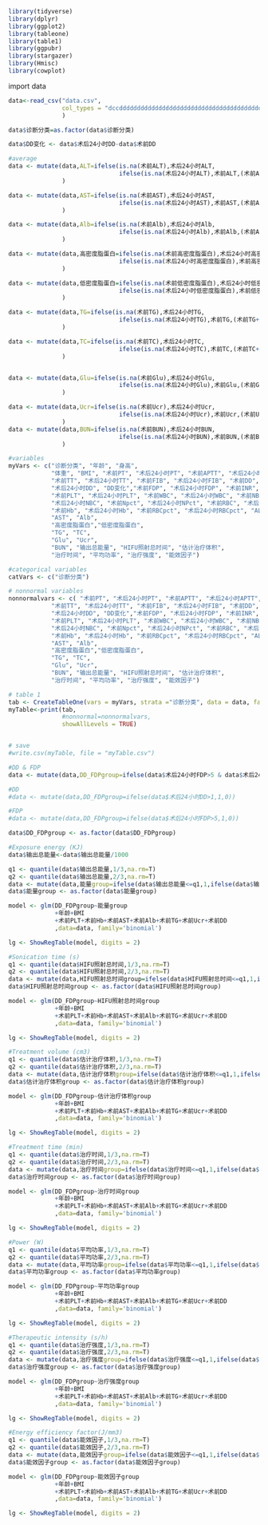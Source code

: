 ```{r setup,include=FALSE}
library(tidyverse)
library(dplyr)
library(ggplot2)
library(tableone)
library(table1)
library(ggpubr)
library(stargazer)
library(Hmisc)
library(cowplot)
```

import data
```{r}
data<-read_csv("data.csv",
               col_types = "dccddddddddddddddddddddddddddddddddddddddddddddddddddddddddddd"
               )
```




```{r}
data$诊断分类=as.factor(data$诊断分类)

data$DD变化 <- data$术后24小时DD-data$术前DD
```


```{r}
#average
data <- mutate(data,ALT=ifelse(is.na(术前ALT),术后24小时ALT,
                               ifelse(is.na(术后24小时ALT),术前ALT,(术前ALT+术后24小时ALT)/2))
               )

data <- mutate(data,AST=ifelse(is.na(术前AST),术后24小时AST,
                               ifelse(is.na(术后24小时AST),术前AST,(术前AST+术后24小时AST)/2))
               )

data <- mutate(data,Alb=ifelse(is.na(术前Alb),术后24小时Alb,
                               ifelse(is.na(术后24小时Alb),术前Alb,(术前Alb+术后24小时Alb)/2))
               )

data <- mutate(data,高密度脂蛋白=ifelse(is.na(术前高密度脂蛋白),术后24小时高密度脂蛋白,
                               ifelse(is.na(术后24小时高密度脂蛋白),术前高密度脂蛋白,(术前高密度脂蛋白+术后24小时高密度脂蛋白)/2))
               )

data <- mutate(data,低密度脂蛋白=ifelse(is.na(术前低密度脂蛋白),术后24小时低密度脂蛋白,
                               ifelse(is.na(术后24小时低密度脂蛋白),术前低密度脂蛋白,(术前低密度脂蛋白+术后24小时低密度脂蛋白)/2))
               )

data <- mutate(data,TG=ifelse(is.na(术前TG),术后24小时TG,
                               ifelse(is.na(术后24小时TG),术前TG,(术前TG+术后24小时TG)/2))
               )

data <- mutate(data,TC=ifelse(is.na(术前TC),术后24小时TC,
                               ifelse(is.na(术后24小时TC),术前TC,(术前TC+术后24小时TC)/2))
               )


data <- mutate(data,Glu=ifelse(is.na(术前Glu),术后24小时Glu,
                               ifelse(is.na(术后24小时Glu),术前Glu,(术前Glu+术后24小时Glu)/2))
               )

data <- mutate(data,Ucr=ifelse(is.na(术前Ucr),术后24小时Ucr,
                               ifelse(is.na(术后24小时Ucr),术前Ucr,(术前Ucr+术后24小时Ucr)/2))
               )
data <- mutate(data,BUN=ifelse(is.na(术前BUN),术后24小时BUN,
                               ifelse(is.na(术后24小时BUN),术前BUN,(术前BUN+术后24小时BUN)/2))
               )
```


```{r}
#variables
myVars <- c("诊断分类", "年龄", "身高", 
            "体重", "BMI", "术前PT", "术后24小时PT", "术前APTT", "术后24小时APTT", 
            "术前TT", "术后24小时TT", "术前FIB", "术后24小时FIB", "术前DD", 
            "术后24小时DD", "DD变化","术前FDP", "术后24小时FDP", "术前INR", "术后24小时INR", 
            "术前PLT", "术后24小时PLT", "术前WBC", "术后24小时WBC", "术前NBC", 
            "术后24小时NBC", "术前Npct", "术后24小时NPct", "术前RBC", "术后24小时RBC", 
            "术前Hb", "术后24小时Hb", "术前RBCpct", "术后24小时RBCpct", "ALT", 
            "AST", "Alb",  
            "高密度脂蛋白","低密度脂蛋白", 
            "TG", "TC", 
            "Glu", "Ucr", 
            "BUN", "输出总能量", "HIFU照射总时间", "估计治疗体积", 
            "治疗时间", "平均功率", "治疗强度", "能效因子")

#categorical variables
catVars <- c("诊断分类")

# nonnormal variables
nonnormalvars <- c( "术前PT", "术后24小时PT", "术前APTT", "术后24小时APTT", 
            "术前TT", "术后24小时TT", "术前FIB", "术后24小时FIB", "术前DD", 
            "术后24小时DD", "DD变化","术前FDP", "术后24小时FDP", "术前INR", "术后24小时INR", 
            "术前PLT", "术后24小时PLT", "术前WBC", "术后24小时WBC", "术前NBC", 
            "术后24小时NBC", "术前Npct", "术后24小时NPct", "术前RBC", "术后24小时RBC", 
            "术前Hb", "术后24小时Hb", "术前RBCpct", "术后24小时RBCpct", "ALT", 
            "AST", "Alb",  
            "高密度脂蛋白","低密度脂蛋白", 
            "TG", "TC", 
            "Glu", "Ucr", 
            "BUN", "输出总能量", "HIFU照射总时间", "估计治疗体积", 
            "治疗时间", "平均功率", "治疗强度", "能效因子")

# table 1
tab <- CreateTableOne(vars = myVars, strata ="诊断分类", data = data, factorVars =catVars,addOverall = TRUE)
myTable<-print(tab,
               #nonnormal=nonnormalvars,
               showAllLevels = TRUE)


# save
#write.csv(myTable, file = "myTable.csv")
```






```{r}
#DD & FDP
data <- mutate(data,DD_FDPgroup=ifelse(data$术后24小时FDP>5 & data$术后24小时DD>1,1,0))

#DD
#data <- mutate(data,DD_FDPgroup=ifelse(data$术后24小时DD>1,1,0))

#FDP
#data <- mutate(data,DD_FDPgroup=ifelse(data$术后24小时FDP>5,1,0))

data$DD_FDPgroup <- as.factor(data$DD_FDPgroup)
```





```{r}
#Exposure energy (KJ)
data$输出总能量<-data$输出总能量/1000

q1 <- quantile(data$输出总能量,1/3,na.rm=T)
q2 <- quantile(data$输出总能量,2/3,na.rm=T)
data <- mutate(data,能量group=ifelse(data$输出总能量<=q1,1,ifelse(data$输出总能量<=q2,2,3)))
data$能量group <- as.factor(data$能量group)
```



```{r}
model <- glm(DD_FDPgroup~能量group
             +年龄+BMI
             +术前PLT+术前Hb+术前AST+术前Alb+术前TG+术前Ucr+术前DD
             ,data=data, family='binomial')

lg <- ShowRegTable(model, digits = 2)

```


```{r}
#Sonication time (s)
q1 <- quantile(data$HIFU照射总时间,1/3,na.rm=T)
q2 <- quantile(data$HIFU照射总时间,2/3,na.rm=T)
data <- mutate(data,HIFU照射总时间group=ifelse(data$HIFU照射总时间<=q1,1,ifelse(data$HIFU照射总时间<=q2,2,3)))
data$HIFU照射总时间group <- as.factor(data$HIFU照射总时间group)
```



```{r}
model <- glm(DD_FDPgroup~HIFU照射总时间group
             +年龄+BMI
             +术前PLT+术前Hb+术前AST+术前Alb+术前TG+术前Ucr+术前DD
             ,data=data, family='binomial')

lg <- ShowRegTable(model, digits = 2)

```






```{r}
#Treatment volume (cm3)
q1 <- quantile(data$估计治疗体积,1/3,na.rm=T)
q2 <- quantile(data$估计治疗体积,2/3,na.rm=T)
data <- mutate(data,估计治疗体积group=ifelse(data$估计治疗体积<=q1,1,ifelse(data$估计治疗体积<=q2,2,3)))
data$估计治疗体积group <- as.factor(data$估计治疗体积group)
```




```{r}
model <- glm(DD_FDPgroup~估计治疗体积group
             +年龄+BMI
             +术前PLT+术前Hb+术前AST+术前Alb+术前TG+术前Ucr+术前DD
             ,data=data, family='binomial')

lg <- ShowRegTable(model, digits = 2)

```


```{r}
#Treatment time (min)
q1 <- quantile(data$治疗时间,1/3,na.rm=T)
q2 <- quantile(data$治疗时间,2/3,na.rm=T)
data <- mutate(data,治疗时间group=ifelse(data$治疗时间<=q1,1,ifelse(data$治疗时间<=q2,2,3)))
data$治疗时间group <- as.factor(data$治疗时间group)
```



```{r}
model <- glm(DD_FDPgroup~治疗时间group
             +年龄+BMI
             +术前PLT+术前Hb+术前AST+术前Alb+术前TG+术前Ucr+术前DD
             ,data=data, family='binomial')

lg <- ShowRegTable(model, digits = 2)

```



```{r}
#Power (W)
q1 <- quantile(data$平均功率,1/3,na.rm=T)
q2 <- quantile(data$平均功率,2/3,na.rm=T)
data <- mutate(data,平均功率group=ifelse(data$平均功率<=q1,1,ifelse(data$平均功率<=q2,2,3)))
data$平均功率group <- as.factor(data$平均功率group)
```



```{r}
model <- glm(DD_FDPgroup~平均功率group
             +年龄+BMI
             +术前PLT+术前Hb+术前AST+术前Alb+术前TG+术前Ucr+术前DD
             ,data=data, family='binomial')

lg <- ShowRegTable(model, digits = 2)

```




```{r}
#Therapeutic intensity (s/h)
q1 <- quantile(data$治疗强度,1/3,na.rm=T)
q2 <- quantile(data$治疗强度,2/3,na.rm=T)
data <- mutate(data,治疗强度group=ifelse(data$治疗强度<=q1,1,ifelse(data$治疗强度<=q2,2,3)))
data$治疗强度group <- as.factor(data$治疗强度group)
```



```{r}
model <- glm(DD_FDPgroup~治疗强度group
             +年龄+BMI
             +术前PLT+术前Hb+术前AST+术前Alb+术前TG+术前Ucr+术前DD
             ,data=data, family='binomial')

lg <- ShowRegTable(model, digits = 2)

```


```{r}
#Energy efficiency factor(J/mm3)
q1 <- quantile(data$能效因子,1/3,na.rm=T)
q2 <- quantile(data$能效因子,2/3,na.rm=T)
data <- mutate(data,能效因子group=ifelse(data$能效因子<=q1,1,ifelse(data$能效因子<=q2,2,3)))
data$能效因子group <- as.factor(data$能效因子group)
```



```{r}
model <- glm(DD_FDPgroup~能效因子group
             +年龄+BMI
             +术前PLT+术前Hb+术前AST+术前Alb+术前TG+术前Ucr+术前DD
             ,data=data, family='binomial')

lg <- ShowRegTable(model, digits = 2)

```



